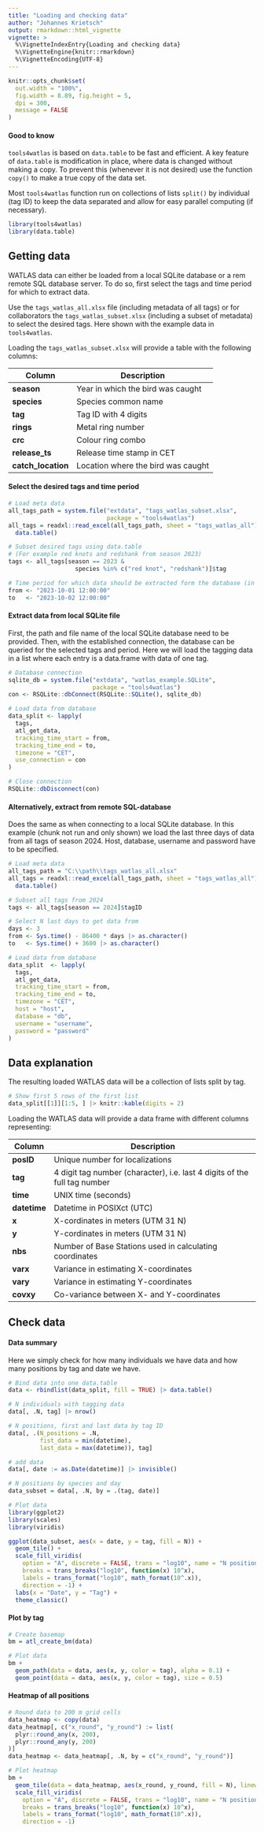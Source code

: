 ```yaml
---
title: "Loading and checking data"
author: "Johannes Krietsch"
output: rmarkdown::html_vignette
vignette: >
  %\VignetteIndexEntry{Loading and checking data}
  %\VignetteEngine{knitr::rmarkdown}
  %\VignetteEncoding{UTF-8}
---
```


```r
knitr::opts_chunk$set(
  out.width = "100%",
  fig.width = 8.89, fig.height = 5,
  dpi = 300,
  message = FALSE
)
```


#### Good to know

`tools4watlas` is based on `data.table` to be fast and efficient. A key feature of `data.table` is modification in place, where data is changed without making a copy. To prevent this (whenever it is not desired) use the function `copy()` to make a true copy of the data set. 

Most `tools4watlas` function run on collections of lists `split()` by individual (tag ID) to keep the data separated and allow for easy parallel computing (if necessary). 

```r
library(tools4watlas)
library(data.table)
```

## Getting data

WATLAS data can either be loaded from a local SQLite database or a rem remote SQL database server. To do so, first select the tags and time period for which to extract data.

Use the `tags_watlas_all.xlsx` file (including metadata of all tags) or for collaborators the `tags_watlas_subset.xlsx` (including a subset of metadata) to select the desired tags. Here shown with the example data in `tools4watlas`.

Loading the `tags_watlas_subset.xlsx` will provide a table with the following columns:

| Column            | Description |
| ----              | --------------------- |
|**season**         |	Year in which the bird was caught |
|**species**	      |	Species common name  |
|**tag**	          |	Tag ID with 4 digits |
|**rings**	        | Metal ring number |
|**crc**            |	Colour ring combo  |
|**release_ts**		  |	Release time stamp in CET |
|**catch_location** |	Location where the bird was caught  |

#### Select the desired tags and time period

```r
# Load meta data
all_tags_path = system.file("extdata", "tags_watlas_subset.xlsx", 
                            package = "tools4watlas")
all_tags = readxl::read_excel(all_tags_path, sheet = "tags_watlas_all") |>
  data.table()

# Subset desired tags using data.table 
# (For example red knots and redshank from season 2023)
tags <- all_tags[season == 2023 &
                   species %in% c("red knot", "redshank")]$tag

# Time period for which data should be extracted form the database (in CET)
from <- "2023-10-01 12:00:00"
to   <- "2023-10-02 12:00:00"
```

#### Extract data from local SQLite file

First, the path and file name of the local SQLite database need to be provided. Then, with the established connection, the database can be queried for the selected tags and period. Here we will load the tagging data in a list where each entry is a data.frame with data of one tag.


```r
# Database connection
sqlite_db = system.file("extdata", "watlas_example.SQLite",
                        package = "tools4watlas")
con <- RSQLite::dbConnect(RSQLite::SQLite(), sqlite_db)

# Load data from database
data_split <- lapply(
  tags, 
  atl_get_data, 
  tracking_time_start = from, 
  tracking_time_end = to, 
  timezone = "CET",
  use_connection = con
) 

# Close connection
RSQLite::dbDisconnect(con)

```

#### Alternatively, extract from remote SQL-database

Does the same as when connecting to a local SQLite database. In this example (chunk not run and only shown) we load the last three days of data from all tags of season 2024. Host, database, username and password have to be specified.

```r
# Load meta data
all_tags_path = "C:\\path\\tags_watlas_all.xlsx"
all_tags = readxl::read_excel(all_tags_path, sheet = "tags_watlas_all") |>
  data.table()

# Subset all tags from 2024
tags <- all_tags[season == 2024]$tagID

# Select N last days to get data from
days <- 3
from <- Sys.time() - 86400 * days |> as.character()
to   <- Sys.time() + 3600 |> as.character()

# Load data from database
data_split  <- lapply(
  tags, 
  atl_get_data,
  tracking_time_start = from,
  tracking_time_end = to,
  timezone = "CET",
  host = "host", 
  database = "db",
  username = "username",
  password = "password"
)  			  
```

## Data explanation

The resulting loaded WATLAS data will be a collection of lists split by tag. 

```r
# Show first 5 rows of the first list
data_split[[1]][1:5, ] |> knitr::kable(digits = 2)
```


Loading the WATLAS data will provide a data frame with different columns representing:  

| Column      | Description |
| ----        | --------------------- |
|**posID**    |	Unique number for localizations  |
|**tag**	    |	4 digit tag number (character), i.e. last 4 digits of the full tag number  |
|**time**	    |	UNIX time (seconds)  |
|**datetime**	| Datetime in POSIXct (UTC)  |
|**x**        |	X-cordinates in meters (UTM 31 N)  |
|**y**		    |	Y-cordinates in meters (UTM 31 N)  |
|**nbs**	    |	Number of Base Stations used in calculating coordinates  |
|**varx**	    |	Variance in estimating X-coordinates  |
|**vary**	    |	Variance in estimating Y-coordinates  |
|**covxy**	  |	Co-variance between X- and Y-coordinates  |

## Check data

#### Data summary

Here we simply check for how many individuals we have data and how many positions by tag and date we have. 

```r
# Bind data into one data.table
data <- rbindlist(data_split, fill = TRUE) |> data.table()

# N individuals with tagging data
data[, .N, tag] |> nrow()

# N positions, first and last data by tag ID
data[, .(N_positions = .N,
         fist_data = min(datetime),
         last_data = max(datetime)), tag]

# add data
data[, date := as.Date(datetime)] |> invisible()

# N positions by species and day
data_subset = data[, .N, by = .(tag, date)]

# Plot data
library(ggplot2)
library(scales)
library(viridis)

ggplot(data_subset, aes(x = date, y = tag, fill = N)) +
  geom_tile() +
  scale_fill_viridis(
    option = "A", discrete = FALSE, trans = "log10", name = "N positions",
    breaks = trans_breaks("log10", function(x) 10^x), 
    labels = trans_format("log10", math_format(10^.x)), 
    direction = -1) + 
  labs(x = "Date", y = "Tag") +
  theme_classic() 
```

#### Plot by tag

```r

# Create basemap
bm = atl_create_bm(data)

# Plot data
bm +
  geom_path(data = data, aes(x, y, color = tag), alpha = 0.1) +
  geom_point(data = data, aes(x, y, color = tag), size = 0.5) 
```

#### Heatmap of all positions

```r
# Round data to 200 m grid cells
data_heatmap <- copy(data)
data_heatmap[, c("x_round", "y_round") := list(
  plyr::round_any(x, 200),
  plyr::round_any(y, 200)
)]
data_heatmap <- data_heatmap[, .N, by = c("x_round", "y_round")]

# Plot heatmap
bm + 
  geom_tile(data = data_heatmap, aes(x_round, y_round, fill = N), linewidth = 0.1, show.legend = T) +
  scale_fill_viridis(
    option = "A", discrete = FALSE, trans = "log10", name = "N positions",
    breaks = trans_breaks("log10", function(x) 10^x), 
    labels = trans_format("log10", math_format(10^.x)), 
    direction = -1)
```

